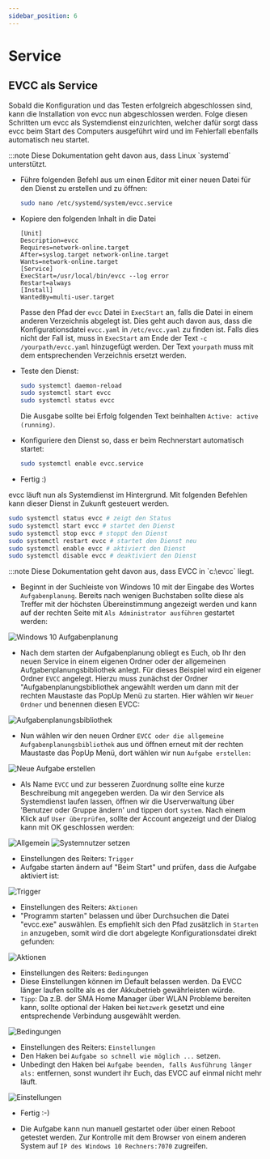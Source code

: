```yaml
---
sidebar_position: 6
---
```



# Service

## EVCC als Service

Sobald die Konfiguration und das Testen erfolgreich abgeschlossen sind, kann die Installation von evcc nun abgeschlossen werden. Folge diesen Schritten um evcc als Systemdienst einzurichten, welcher dafür sorgt dass evcc beim Start des Computers ausgeführt wird und im Fehlerfall ebenfalls automatisch neu startet.


<Tabs groupId="service">
  <TabItem value="default" label="Linux" default>
  :::note
  Diese Dokumentation geht davon aus, dass Linux `systemd` unterstützt.

  - Führe folgenden Befehl aus um einen Editor mit einer neuen Datei für den Dienst zu erstellen und zu öffnen:

    ```sh
    sudo nano /etc/systemd/system/evcc.service
    ```

  - Kopiere den folgenden Inhalt in die Datei

    ```
    [Unit]
    Description=evcc
    Requires=network-online.target
    After=syslog.target network-online.target
    Wants=network-online.target
    [Service]
    ExecStart=/usr/local/bin/evcc --log error
    Restart=always
    [Install]
    WantedBy=multi-user.target
    ```

    Passe den Pfad der `evcc` Datei in `ExecStart` an, falls die Datei in einem anderen Verzeichnis abgelegt ist.
    Dies geht auch davon aus, dass die Konfigurationsdatei `evcc.yaml` in `/etc/evcc.yaml` zu finden ist. Falls dies nicht der Fall ist, muss in `ExecStart` am Ende der Text `-c /yourpath/evcc.yaml` hinzugefügt werden. Der Text `yourpath` muss mit dem entsprechenden Verzeichnis ersetzt werden.

  - Teste den Dienst:

    ```sh
    sudo systemctl daemon-reload
    sudo systemctl start evcc
    sudo systemctl status evcc
    ```

    Die Ausgabe sollte bei Erfolg folgenden Text beinhalten `Active: active (running)`.

  - Konfiguriere den Dienst so, dass er beim Rechnerstart automatisch startet:

    ```sh
    sudo systemctl enable evcc.service
    ```

  - Fertig :)

  evcc läuft nun als Systemdienst im Hintergrund. Mit folgenden Befehlen kann dieser Dienst in Zukunft gesteuert werden.

  ```sh
  sudo systemctl status evcc # zeigt den Status
  sudo systemctl start evcc # startet den Dienst
  sudo systemctl stop evcc # stoppt den Dienst
  sudo systemctl restart evcc # startet den Dienst neu
  sudo systemctl enable evcc # aktiviert den Dienst
  sudo systemctl disable evcc # deaktiviert den Dienst
  ```
  </TabItem>
  <TabItem value="windows" label="Windows 10">
  :::note
  Diese Dokumentation geht davon aus, dass EVCC in `c:\evcc` liegt.

  - Beginnt in der Suchleiste von Windows 10 mit der Eingabe des Wortes `Aufgabenplanung`. Bereits nach wenigen Buchstaben sollte diese als Treffer mit der höchsten Übereinstimmung angezeigt werden und kann auf der rechten Seite mit `Als Administrator ausführen` gestartet werden:

  ![Windows 10 Aufgabenplanung](win10-srv/win10-srv-1.png)

  - Nach dem starten der Aufgabenplanung obliegt es Euch, ob Ihr den neuen Service in einem eigenen Ordner oder der allgemeinen Aufgabenplanungsbibliothek anlegt. Für dieses Beispiel wird ein eigener Ordner `EVCC` angelegt. Hierzu muss zunächst der Ordner "Aufgabenplanungsbibliothek angewählt werden um dann mit der rechten Maustaste das PopUp Menü zu starten. Hier wählen wir `Neuer Ordner` und benennen diesen EVCC:

  ![Aufgabenplanungsbibliothek](win10-srv/win10-srv-2.png)

  - Nun wählen wir den neuen Ordner `EVCC oder die allgemeine Aufgabenplanungsbibliothek` aus und öffnen erneut mit der rechten Maustaste das PopUp Menü, dort wählen wir nun `Aufgabe erstellen`:

  ![Neue Aufgabe erstellen](win10-srv/win10-srv-3.png)

  - Als Name `EVCC` und zur besseren Zuordnung sollte eine kurze Beschreibung mit angegeben werden. Da wir den Service als Systemdienst laufen lassen, öffnen wir die Userverwaltung über 'Benutzer oder Gruppe ändern' und tippen dort `system`. Nach einem Klick auf `User überprüfen`, sollte der Account angezeigt und der Dialog kann mit OK geschlossen werden:

  ![Allgemein](win10-srv/win10-srv-4.png)  ![Systemnutzer setzen](win10-srv/win10-srv-5.png)

  - Einstellungen des Reiters: `Trigger`
  - Aufgabe starten ändern auf "Beim Start" und prüfen, dass die Aufgabe aktiviert ist:

  ![Trigger](win10-srv/win10-srv-6.png)

  - Einstellungen des Reiters: `Aktionen`
  - "Programm starten" belassen und über Durchsuchen die Datei "evcc.exe" auswählen. Es empfiehlt sich den Pfad zusätzlich in `Starten in` anzugeben, somit wird die dort abgelegte Konfigurationsdatei direkt gefunden:

  ![Aktionen](win10-srv/win10-srv-7.png)

  - Einstellungen des Reiters: `Bedingungen`
  - Diese Einstellungen können im Default belassen werden. Da EVCC länger laufen sollte als es der Akkubetrieb gewährleisten würde.
  - `Tipp`: Da z.B. der SMA Home Manager über WLAN Probleme bereiten kann, sollte optional der Haken bei `Netzwerk` gesetzt und eine entsprechende Verbindung ausgewählt werden.

  ![Bedingungen](win10-srv/win10-srv-8.png)

  - Einstellungen des Reiters: `Einstellungen`
  - Den Haken bei `Aufgabe so schnell wie möglich ...` setzen.
  - Unbedingt den Haken bei `Aufgabe beenden, falls Ausführung länger als:` entfernen, sonst wundert ihr Euch, das EVCC auf einmal nicht mehr läuft.

  ![Einstellungen](win10-srv/win10-srv-9.png)

  - Fertig :-)

  - Die Aufgabe kann nun manuell gestartet oder über einen Reboot getestet werden. Zur Kontrolle mit dem Browser von einem anderen System auf `IP des Windows 10 Rechners:7070` zugreifen.
</Tabs>
